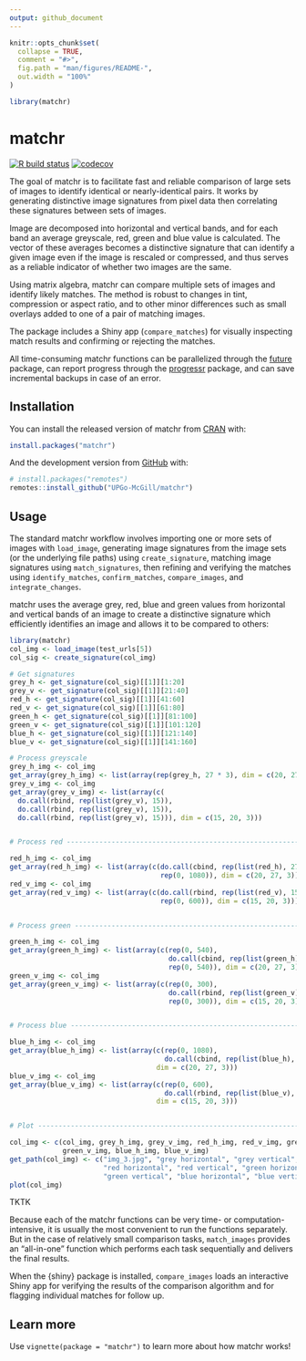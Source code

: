 ```yaml
---
output: github_document
---
```


<!-- README.md is generated from README.Rmd. Please edit that file -->

```r
knitr::opts_chunk$set(
  collapse = TRUE,
  comment = "#>",
  fig.path = "man/figures/README-",
  out.width = "100%"
)

library(matchr)
```

# matchr

<!-- badges: start -->
[![R build status](https://github.com/UPGo-McGill/matchr/workflows/R-CMD-check/badge.svg)](https://github.com/UPGo-McGill/matchr/actions)
[![codecov](https://codecov.io/gh/UPGo-McGill/matchr/branch/master/graph/badge.svg)](https://codecov.io/gh/UPGo-McGill/matchr)
<!-- badges: end -->

The goal of matchr is to facilitate fast and reliable comparison of large sets of images to identify identical or nearly-identical pairs. It works by generating distinctive image signatures from pixel data then correlating these signatures between sets of images.

Image are decomposed into horizontal and vertical bands, and for each band an average greyscale, red, green and blue value is calculated. The vector of these averages becomes a distinctive signature that can identify a given image even if the image is rescaled or compressed, and thus serves as a reliable indicator of whether two images are the same.

Using matrix algebra, matchr can compare multiple sets of images and identify likely matches. The method is robust to changes in tint, compression or aspect ratio, and to other minor differences such as small overlays added to one of a pair of matching images.

The package includes a Shiny app (`compare_matches`) for visually inspecting match results and confirming or rejecting the matches.

All time-consuming matchr functions can be parallelized through the [future](https://cran.r-project.org/web/packages/future/vignettes/future-1-overview.html) package, can report progress through the [progressr](https://cran.r-project.org/web/packages/progressr/vignettes/progressr-intro.html) package, and can save incremental backups in case of an error.

## Installation

You can install the released version of matchr from [CRAN](https://CRAN.R-project.org) with:

``` r
install.packages("matchr")
```

And the development version from [GitHub](https://github.com/) with:

``` r
# install.packages("remotes")
remotes::install_github("UPGo-McGill/matchr")
```

## Usage

The standard matchr workflow involves importing one or more sets of images with `load_image`, generating image signatures from the image sets (or the underlying file paths) using `create_signature`, matching image signatures using `match_signatures`, then refining and verifying the matches using `identify_matches`, `confirm_matches`, `compare_images`, and `integrate_changes`.

matchr uses the average grey, red, blue and green values from horizontal and vertical bands of an image to create a distinctive signature which efficiently identifies an image and allows it to be compared to others:

```r
library(matchr)
col_img <- load_image(test_urls[5])
col_sig <- create_signature(col_img)

# Get signatures
grey_h <- get_signature(col_sig)[[1]][1:20]
grey_v <- get_signature(col_sig)[[1]][21:40]
red_h <- get_signature(col_sig)[[1]][41:60]
red_v <- get_signature(col_sig)[[1]][61:80]
green_h <- get_signature(col_sig)[[1]][81:100]
green_v <- get_signature(col_sig)[[1]][101:120]
blue_h <- get_signature(col_sig)[[1]][121:140]
blue_v <- get_signature(col_sig)[[1]][141:160]

# Process greyscale
grey_h_img <- col_img
get_array(grey_h_img) <- list(array(rep(grey_h, 27 * 3), dim = c(20, 27, 3)))
grey_v_img <- col_img
get_array(grey_v_img) <- list(array(c(
  do.call(rbind, rep(list(grey_v), 15)),
  do.call(rbind, rep(list(grey_v), 15)),
  do.call(rbind, rep(list(grey_v), 15))), dim = c(15, 20, 3)))


# Process red -------------------------------------------------------------

red_h_img <- col_img
get_array(red_h_img) <- list(array(c(do.call(cbind, rep(list(red_h), 27)), 
                                     rep(0, 1080)), dim = c(20, 27, 3)))
red_v_img <- col_img
get_array(red_v_img) <- list(array(c(do.call(rbind, rep(list(red_v), 15)),
                                     rep(0, 600)), dim = c(15, 20, 3)))


# Process green -----------------------------------------------------------

green_h_img <- col_img
get_array(green_h_img) <- list(array(c(rep(0, 540),
                                       do.call(cbind, rep(list(green_h), 27)), 
                                       rep(0, 540)), dim = c(20, 27, 3)))
green_v_img <- col_img
get_array(green_v_img) <- list(array(c(rep(0, 300),
                                       do.call(rbind, rep(list(green_v), 15)),
                                       rep(0, 300)), dim = c(15, 20, 3)))


# Process blue ------------------------------------------------------------

blue_h_img <- col_img
get_array(blue_h_img) <- list(array(c(rep(0, 1080), 
                                      do.call(cbind, rep(list(blue_h), 27))), 
                                    dim = c(20, 27, 3)))
blue_v_img <- col_img
get_array(blue_v_img) <- list(array(c(rep(0, 600), 
                                      do.call(rbind, rep(list(blue_v), 15))), 
                                    dim = c(15, 20, 3)))


# Plot --------------------------------------------------------------------

col_img <- c(col_img, grey_h_img, grey_v_img, red_h_img, red_v_img, green_h_img,
             green_v_img, blue_h_img, blue_v_img)
get_path(col_img) <- c("img_3.jpg", "grey horizontal", "grey vertical",
                       "red horizontal", "red vertical", "green horizontal",
                       "green vertical", "blue horizontal", "blue vertical")
plot(col_img)
```

TKTK

Because each of the matchr functions can be very time- or computation-intensive, it is usually the most convenient to run the functions separately. But in the case of relatively small comparison tasks, `match_images` provides an "all-in-one" function which performs each task sequentially and delivers the final results.

When the {shiny} package is installed, `compare_images` loads an interactive Shiny app for verifying the results of the comparison algorithm and for flagging individual matches for follow up.

## Learn more

Use `vignette(package = "matchr")` to learn more about how matchr works!
